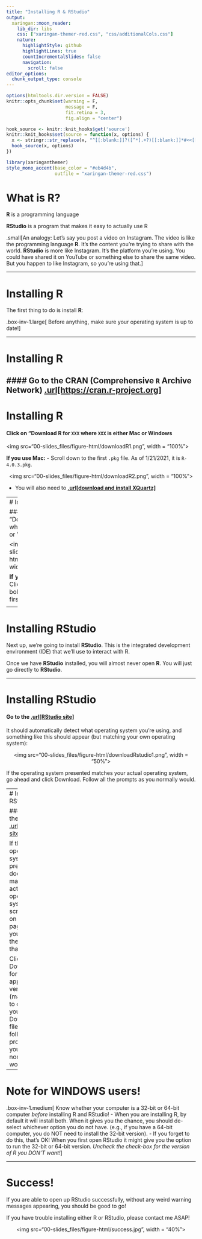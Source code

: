 ```yaml
---
title: "Installing R & RStudio"
output:
  xaringan::moon_reader:
    lib_dir: libs
    css: ["xaringan-themer-red.css", "css/additionalCols.css"]
    nature:
      highlightStyle: github
      highlightLines: true
      countIncrementalSlides: false
      navigation:
        scroll: false
editor_options: 
  chunk_output_type: console
---
```


```r
options(htmltools.dir.version = FALSE)
knitr::opts_chunk$set(warning = F,
                      message = F,
                      fit.retina = 3,
                      fig.align = "center")

hook_source <- knitr::knit_hooks$get('source')
knitr::knit_hooks$set(source = function(x, options) {
  x <- stringr::str_replace(x, "^[[:blank:]]?([^*].+?)[[:blank:]]*#<<[[:blank:]]*$", "*\\1")
  hook_source(x, options)
})
```

```r
library(xaringanthemer)
style_mono_accent(base_color = "#eb4d4b",
                  outfile = "xaringan-themer-red.css")
```

# What is R?

**R** is a programming language

**RStudio** is a program that makes it easy to actually use R

.small[An analogy: Let's say you post a video on Instagram. The video is like the programming language **R**. It's the content you're trying to share with the world. **RStudio** is more like Instagram. It's the platform you're using. You could have shared it on YouTube or something else to share the same video. But you happen to like Instagram, so you're using that.]

---

# Installing R

The first thing to do is install **R**:

.box-inv-1.large[
Before anything, make sure your operating system is up to date!
]

---

# Installing R

#### Go to the CRAN (Comprehensive `R` Archive Network) [.url[https://cran.r-project.org]](https://cran.r-project.org/)
---

# Installing R

#### Click on "Download R for `XXX` where `XXX` is either Mac or Windows

<img src="00-slides_files/figure-html/downloadR1.png", width = "100%">

**If you use Mac:**
  - Scroll down to the first `.pkg` file. As of 1/21/2021, it is `R-4.0.3.pkg`.

<center>
<img src="00-slides_files/figure-html/downloadR2.png", width = "100%">
</center>

  - You will also need to [**.url[download and install XQuartz]**](https://www.xquartz.org/)
    
---
# Installing R

#### Click on "Download R for `XXX` where `XXX` is either Mac or Windows

  <img src="00-slides_files/figure-html/downloadR1.png", width = "100%">
  
**If you use Windows:**
  - Click on "base" or the bolded "install R for the first time" link. 
    
<center>    
    <img src="00-slides_files/figure-html/downloadR3.png", width = "100%">
</center>

---

# Installing RStudio

Next up, we're going to install **RStudio**. This is the integrated development environment (IDE) that we'll use to interact with R. 

Once we have **RStudio** installed, you will almost never open **R**. You will just go directly to **RStudio**. 

---

# Installing RStudio

#### Go to the [.url[RStudio site]](https://rstudio.com/products/rstudio/download/#download)

It should automatically detect what operating system you're using, and something like this should appear (but matching your own operating system):

<center>
<img src="00-slides_files/figure-html/downloadRstudio1.png", width = "50%">
</center>

If the operating system presented matches your actual operating system, go ahead and click Download. Follow all the prompts as you normally would. 

---
# Installing RStudio

#### Go to the [.url[RStudio site]](https://rstudio.com/products/rstudio/download/#download)

If the operating system presented does **not** match your actual operating system, scroll down on the page until you find the one that does. 

Click Download for the appropriate version (make sure to check your Downloads file!), and follow all prompts as you normally would. 
---

# Note for WINDOWS users!

.box-inv-1.medium[
Know whether your computer is a 32-bit or 64-bit computer *before* installing R and RStudio! 
  - When you are installing R, by default it will install both. When it gives you the chance, you should de-select whichever option you do not have. (e.g., if you have a 64-bit computer, you do NOT need to install the 32-bit version). 
  - If you forget to do this, that's OK! When you first open RStudio it might give you the option to run the 32-bit or 64-bit version. *Uncheck the check-box for the version of R you DON'T want!*
]

---

# Success!

If you are able to open up RStudio successfully, without any weird warning messages appearing, you should be good to go! 

If you have trouble installing either R or RStudio, please contact me ASAP!

<center>
<img src="00-slides_files/figure-html/success.jpg", width = "40%">
</center>